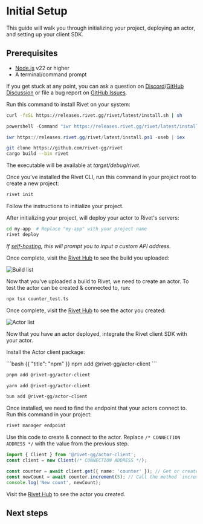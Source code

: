 
# Initial Setup

This guide will walk you through initializing your project, deploying an actor, and setting up your client SDK.

## Prerequisites

- [Node.js](https://nodejs.org/) v22 or higher
- A terminal/command prompt

If you get stuck at any point, you can ask a
question on [Discord](https://rivet.gg/discord)/[GitHub
Discussion](https://github.com/orgs/rivet-gg/discussions) or file a bug report on [GitHub
Issues](https://github.com/rivet-gg/rivet/issues).

<Steps>

<Step title="Install CLI">

Run this command to install Rivet on your system:

<Tabs>

<Tab title="macOS & Linux & WSL">

```sh
curl -fsSL https://releases.rivet.gg/rivet/latest/install.sh | sh
```

</Tab>

<Tab title="Windows (cmd)">

```ps1
powershell -Command "iwr https://releases.rivet.gg/rivet/latest/install.ps1 -useb | iex"
```

</Tab>

<Tab title="Windows (PowerShell)">

```ps1
iwr https://releases.rivet.gg/rivet/latest/install.ps1 -useb | iex
```

</Tab>

<Tab title="Build from source">

```sh
git clone https://github.com/rivet-gg/rivet
cargo build --bin rivet
```

The executable will be available at _target/debug/rivet_.

</Tab>

</Tabs>

</Step>

<Step title="Initialize project">

Once you've installed the Rivet CLI, run this command in your project root to create a new project:

```sh
rivet init
```

Follow the instructions to initialize your project.

</Step>

<Step title="Deploy project">

After initializing your project, will deploy your actor to Rivet's servers:

```sh
cd my-app  # Replace "my-app" with your project name
rivet deploy
```

_If [self-hosting](/docs/self-hosting), this will prompt you to input a custom API address._

Once complete, visit the [Rivet Hub](https://hub.rivet.gg) to see the build you uploaded:

<Image src={imgBuilds} alt="Build list" />

</Step>

<Step title="Create a test actor">

Now that you've uploaded a build to Rivet, we need to create an actor. To test the actor can be created & connected to, run:

```sh
npx tsx counter_test.ts
```

Once complete, visit the [Rivet Hub](https://hub.rivet.gg) to see the actor you created:

<Image src={imgActors} alt="Actor list" />

</Step>

<Step title="Setup client">

Now that you have an actor deployed, integrate the Rivet client SDK with your actor.

Install the Actor client package:

<CodeGroup>
```bash {{ "title": "npm" }}
npm add @rivet-gg/actor-client
```

```bash {{ "title": "pnpm" }}
pnpm add @rivet-gg/actor-client
```

```bash {{ "title": "yarn" }}
yarn add @rivet-gg/actor-client
```

```bash {{ "title": "bun" }}
bun add @rivet-gg/actor-client
```
</CodeGroup>

Once installed, we need to find the endpoint that your actors connect to. Run this command in your project:

```sh
rivet manager endpoint
```

Use this code to create & connect to the actor. Replace `/* CONNECTION ADDRESS */` with the value from the previous step.

```typescript
import { Client } from '@rivet-gg/actor-client';
const client = new Client(/* CONNECTION ADDRESS */);

const counter = await client.get({ name: 'counter' }); // Get or create a `counter` actor
const newCount = await counter.increment(5); // Call the method `increment` on the `counter` actor
console.log('New count', newCount);
```

Visit the [Rivet Hub](https://hub.rivet.gg) to see the actor you created.

</Step>

</Steps>

## Next steps

<CardGroup>
  <Card title='Create & Manage Actors' href='/docs/manage' />
  <Card title='RPC' href='/docs/rpc' />
  <Card title='State' href='/docs/events' />
  <Card title='Examples' href='/examples' />
</CardGroup>
